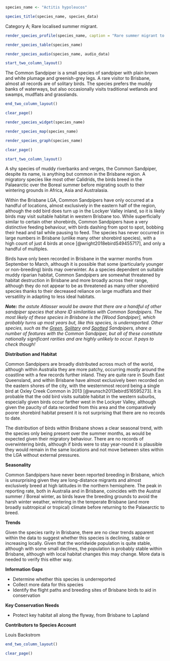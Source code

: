 ```r
species_name <- "Actitis hypoleucos"
```

```r
species_title(species_name, species_data)
```

Category A; Rare localised summer migrant.

```r
render_species_profile(species_name, caption = "Rare summer migrant to muddy wetlands across the city. Typically inconspicuous and may be more common than reporting rate indicates. Not of significant conservation concern in Australia. Photo by Louis Backstrom, Kedron Brook Wetlands, 4 Feb 2018")
```

```r
render_species_table(species_name)
```

```r
render_species_audio(species_name, audio_data)
```

```r
start_two_column_layout()
```

The Common Sandpiper is a small species of sandpiper with plain brown and white plumage and greenish-grey legs. A rare visitor to Brisbane, almost all records are of solitary birds. The species prefers the muddy banks of waterways, but also occasionally visits traditional wetlands and swamps, mudflats and grasslands.

```r
end_two_column_layout()
```

```r
clear_page()
```

```r
render_species_widget(species_name)
```

```r
render_species_map(species_name)
```

```r
render_species_graph(species_name)
```

```r
clear_page()
```

```r
start_two_column_layout()
```

A shy species of muddy riverbanks and verges, the Common Sandpiper, despite its name, is anything but common in the Brisbane region. A migratory species like most other Calidrids, the birds breed in the Palaearctic over the Boreal summer before migrating south to their wintering grounds in Africa, Asia and Australasia.

Within the Brisbane LGA, Common Sandpipers have only occurred at a handful of locations, almost exclusively in the eastern half of the region, although the odd bird does turn up in the Lockyer Valley inland, so it is likely birds may visit suitable habitat in western Brisbane too. While superficially similar to certain other shorebirds, Common Sandpipers have a very distinctive feeding behaviour, with birds dashing from spot to spot, bobbing their head and tail while pausing to feed. The species has never occurred in large numbers in Brisbane (unlike many other shorebird species), with a high count of just 4 birds at once [@wright2018ebirdS49455717], and only a handful of multiples.

Birds have only been recorded in Brisbane in the warmer months from September to March, although it is possible that some (particularly younger or non-breeding) birds may overwinter. As a species dependent on suitable muddy riparian habitat, Common Sandpipers are somewhat threatened by habitat destruction in Brisbane and more broadly across their range, although they do not appear to be as threatened as many other shorebird species thanks to their decreased reliance on large mudflats and their versatility in adapting to less ideal habitats.

_**Note:** the astute Atlasser would be aware that there are a handful of other sandpiper species that share ID similarities with Common Sandpipers. The most likely of these species in Brisbane is the [Wood Sandpiper], which probably turns up most years but, like this species, is underreported. Other species, such as the [Green](https://ebird.org/species/grnsan), [Solitary](https://ebird.org/species/solsan) and [Spotted](https://ebird.org/species/sposan) Sandpipers, share a number of features with the Common Sandpiper, but all of these constitute nationally significant rarities and are highly unlikely to occur. It pays to check though!_

**Distribution and Habitat**

Common Sandpipers are broadly distributed across much of the world, although within Australia they are more patchy, occurring mostly around the coastline with a few records further inland. They are quite rare in South East Queensland, and within Brisbane have almost exclusively been recorded on the eastern shores of the city, with the westernmost record being a single bird at Oxley Creek Common in 2013 [@wunsch2013ebirdS16595273]. It is probable that the odd bird visits suitable habitat in the western suburbs, especially given birds occur farther west in the Lockyer Valley, although given the paucity of data recorded from this area and the comparatively poorer shorebird habitat present it is not surprising that there are no records to date.

The distribution of birds within Brisbane shows a clear seasonal trend, with the species only being present over the summer months, as would be expected given their migratory behaviour. There are no records of overwintering birds, although if birds were to stay year-round it is plausible they would remain in the same locations and not move between sites within the LGA without external pressures.

**Seasonality**

Common Sandpipers have never been reported breeding in Brisbane, which is unsurprising given they are long-distance migrants and almost exclusively breed at high latitudes in the northern hemisphere. The peak in reporting rate, both in Australia and in Brisbane, coincides with the Austral summer / Boreal winter, as birds leave the breeding grounds to avoid the harsh winter weather, wintering in the temperate Brisbane (and more broadly subtropical or tropical) climate before returning to the Palaearctic to breed.

**Trends**

Given the species rarity in Brisbane, there are no clear trends apparent within the data to suggest whether this species is declining, stable or increasing locally. Given that the worldwide population is quite stable, although with some small declines, the population is probably stable within Brisbane, although with local habitat changes this may change. More data is needed to verify this either way.

**Information Gaps**

- Determine whether this species is underreported
- Collect more data for this species
- Identify the flight paths and breeding sites of Brisbane birds to aid in conservation

**Key Conservation Needs**

- Protect key habitat all along the flyway, from Brisbane to Lapland

**Contributors to Species Account**

Louis Backstrom

```r
end_two_column_layout()
```

```r
clear_page()
```
